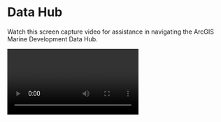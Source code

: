 # Data Hub

Watch this screen capture video for assistance in navigating the ArcGIS Marine Development Data Hub.

<video>
  <source src="https://github.com/jmhatch-NOAA/PEMAD-MDEB-Data_Dictionary/raw/main/bookdown/video/datahub_screencapture.webm type= "video/webm">
  Your browser does not support the video tag. 
  
</video>
